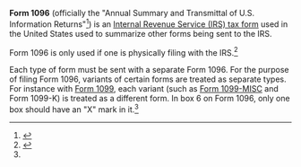 '''Form 1096''' (officially the "Annual Summary and Transmittal of U.S. Information Returns"<ref name="actual_form">{{cite web |url=https://www.irs.gov/pub/irs-pdf/f1096.pdf |title=Annual Summary and Transmittal of U.S. Information Returns |accessdate=January 24, 2016 |date=2016}}</ref>) is an [[IRS tax forms|Internal Revenue Service (IRS) tax form]] used in the United States used to summarize other forms being sent to the IRS.

Form 1096 is only used if one is physically filing with the IRS.<ref name="1099fire">{{cite web |url=https://www.1099fire.com/learning_center/general_instructions/whatis/1096.htm |title= What is IRS Form 1096? |accessdate=January 24, 2016 |publisher=1099FIRE}}</ref>

Each type of form must be sent with a separate Form 1096. For the purpose of filing Form 1096, variants of certain forms are treated as separate types. For instance with [[Form 1099]], each variant (such as [[Form 1099-MISC]] and Form 1099-K) is treated as a different form. In box 6 on Form 1096, only one box should have an "X" mark in it.<ref name="actual_form" />
